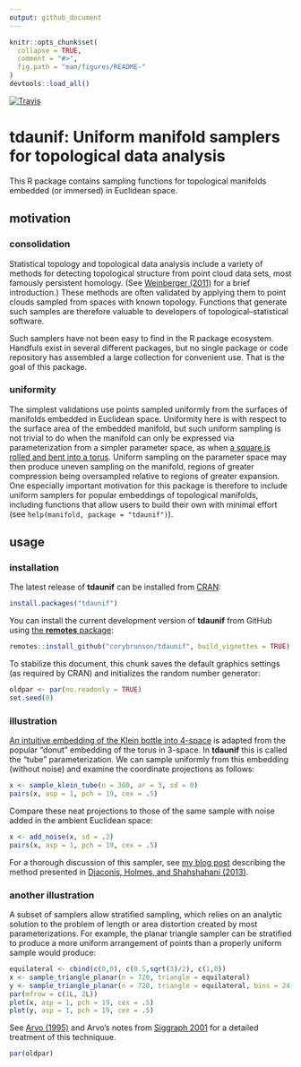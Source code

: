 ```yaml
---
output: github_document
---
```


```r
knitr::opts_chunk$set(
  collapse = TRUE,
  comment = "#>",
  fig.path = "man/figures/README-"
)
devtools::load_all()
```

[![Travis](https://travis-ci.org/corybrunson/tdaunif.svg?branch=main)](https://travis-ci.org/corybrunson/tdaunif)

# **tdaunif**: Uniform manifold samplers for topological data analysis

This R package contains sampling functions for topological manifolds embedded (or immersed) in Euclidean space.

## motivation

### consolidation

Statistical topology and topological data analysis include a variety of methods for detecting topological structure from point cloud data sets, most famously persistent homology. (See [Weinberger (2011)](https://www.ams.org/notices/201101/rtx110100036p.pdf) for a brief introduction.)
These methods are often validated by applying them to point clouds sampled from spaces with known topology.
Functions that generate such samples are therefore valuable to developers of topological--statistical software.

Such samplers have not been easy to find in the R package ecosystem. Handfuls exist in several different packages, but no single package or code repository has assembled a large collection for convenient use. That is the goal of this package.

### uniformity

The simplest validations use points sampled uniformly from the surfaces of manifolds embedded in Euclidean space. Uniformity here is with respect to the surface area of the embedded manifold, but such uniform sampling is not trivial to do when the manifold can only be expressed via parameterization from a simpler parameter space, as when [a square is rolled and bent into a torus](https://en.wikipedia.org/wiki/Torus#Flat_torus). Uniform sampling on the parameter space may then produce uneven sampling on the manifold, regions of greater compression being oversampled relative to regions of greater expansion.
One especially important motivation for this package is therefore to include uniform samplers for popular embeddings of topological manifolds, including functions that allow users to build their own with minimal effort (see `help(manifold, package = "tdaunif")`).

## usage

### installation

The latest release of **tdaunif** can be installed from [CRAN](https://cran.r-project.org/):

```r
install.packages("tdaunif")
```

You can install the current development version of **tdaunif** from GitHub using [the **remotes** package](https://github.com/r-lib/remotes):

```r
remotes::install_github("corybrunson/tdaunif", build_vignettes = TRUE)
```

To stabilize this document, this chunk saves the default graphics settings (as required by CRAN) and initializes the random number generator:

```r
oldpar <- par(no.readonly = TRUE)
set.seed(0)
```

### illustration

[An intuitive embedding of the Klein bottle into 4-space](https://en.wikipedia.org/wiki/Klein_bottle#3D_pinched_torus_/_4D_M%C3%B6bius_tube) is adapted from the popular "donut" embedding of the torus in 3-space. In **tdaunif** this is called the "tube" parameterization. We can sample uniformly from this embedding (without noise) and examine the coordinate projections as follows:

```r
x <- sample_klein_tube(n = 360, ar = 3, sd = 0)
pairs(x, asp = 1, pch = 19, cex = .5)
```

Compare these neat projections to those of the same sample with noise added in the ambient Euclidean space:

```r
x <- add_noise(x, sd = .2)
pairs(x, asp = 1, pch = 19, cex = .5)
```

For a thorough discussion of this sampler, see [my blog post](https://corybrunson.github.io/2019/02/01/sampling/) describing the method presented in [Diaconis, Holmes, and Shahshahani (2013)](https://projecteuclid.org/euclid.imsc/1379942050).

### another illustration

A subset of samplers allow stratified sampling, which relies on an analytic solution to the problem of length or area distortion created by most parameterizations. For example, the planar triangle sampler can be stratified to produce a more uniform arrangement of points than a properly uniform sample would produce:

```r
equilateral <- cbind(c(0,0), c(0.5,sqrt(3)/2), c(1,0))
x <- sample_triangle_planar(n = 720, triangle = equilateral)
y <- sample_triangle_planar(n = 720, triangle = equilateral, bins = 24)
par(mfrow = c(1L, 2L))
plot(x, asp = 1, pch = 19, cex = .5)
plot(y, asp = 1, pch = 19, cex = .5)
```

See [Arvo (1995)](https://dl.acm.org/doi/10.1145/218380.218500) and Arvo's notes from [Siggraph 2001](https://www.cs.princeton.edu/courses/archive/fall04/cos526/papers/course29sig01.pdf) for a detailed treatment of this techniquue.

```r
par(oldpar)
```
